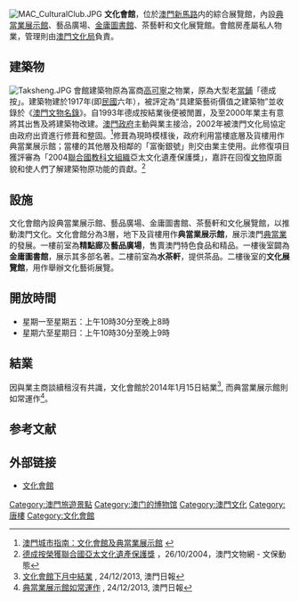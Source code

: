 [[File:MAC_CulturalClub.JPG|thumb]]
'''文化會館'''，位於[[澳門|澳門]][[新馬路|新馬路]]内的綜合展覽館，內設[[典當業展示館|典當業展示館]]、藝品廣場、[[金庸圖書館|金庸圖書館]]、茶藝軒和文化展覽館。會館房產屬私人物業，管理則由[[澳門文化局|澳門文化局]]負責。

==建築物==
[[File:Taksheng.JPG|thumb]]
{{main|德成按}}
會館建築物原為富商[[高可寧|高可寧]]之物業，原為大型老[[當鋪|當鋪]]「德成按」。建築物建於1917年(即[[中華民國|民國]]六年），被評定為“具建築藝術價值之建築物”並收錄於《[[澳門文物名錄|澳門文物名錄]]》。自1993年德成按結業後便被閒置，及至2000年業主有意將其出售及將建築物改建。[[澳門政府|澳門政府]]主動與業主接洽，2002年被澳門文化局協定由政府出資進行修葺和整固。<ref>[http://www.cityguide.gov.mo/visit/detail.aspx?id=02051400000000000000 澳門城市指南：文化會館及典當業展示館] {{webarchive|url=https://web.archive.org/web/20110105063418/http://www.cityguide.gov.mo/visit/detail.aspx?id=02051400000000000000 |date=2011-01-05 }}</ref>修葺為現時模樣後，政府利用當樓底層及貨樓用作典當業展示館；當樓的其他層及相鄰的「富衡銀號」則交由業主使用。此修復項目獲評審為「2004[[聯合國教科文組織|聯合國教科文組織]]亞太文化遺產保護獎」，嘉許在回復[[文物|文物]]原面貌和使人們了解建築物原功能的貢獻。<ref>[http://www.macauheritage.net/Trends/TopicC.asp?id=89 德成按榮獲聯合國亞太文化遺產保護獎] {{Wayback|url=http://www.macauheritage.net/Trends/TopicC.asp?id=89 |date=20070927003615 }}，26/10/2004，澳門文物網 - 文保動態</ref>

==設施==
{{main|典當業展示館|金庸圖書館}}
文化會館內設典當業展示館、藝品廣場、金庸圖書館、茶藝軒和文化展覽館，以推動澳門文化。文化會館分為3層，地下及貨樓用作'''典當業展示館'''，展示澳門[[典當業|典當業]]的發展。一樓前室為'''精點廊'''及'''藝品廣場'''，售賣澳門特色食品和精品。一樓後室闢為'''金庸圖書館'''，展示其多部名著。二樓前室為'''水茶軒'''，提供茶品。二樓後室的'''文化展覽館'''，用作舉辦文化藝術展覽。

==開放時間==
* 星期一至星期五：上午10時30分至晚上8時
* 星期六至星期日：上午10時30分至晚上9時 

==結業==
因與業主商談續租沒有共識，文化會館於2014年1月15日結業<ref>[http://www.macaodaily.com/html/2013-12/24/content_864695.htm 文化會館下月中結業] {{webarchive|url=https://web.archive.org/web/20140127153424/http://www.macaodaily.com/html/2013-12/24/content_864695.htm |date=2014-01-27 }}, 24/12/2013, 澳門日報</ref>, 而典當業展示館則如常運作<ref>[http://www.macaodaily.com/html/2013-12/24/content_864699.htm 典當業展示館如常運作] {{webarchive|url=https://web.archive.org/web/20140222014252/http://www.macaodaily.com/html/2013-12/24/content_864699.htm |date=2014-02-22 }}, 24/12/2013, 澳門日報</ref>。

==参考文献==
<div class="references-small">
<references />
</div>

==外部链接==
* [https://web.archive.org/web/20080416035235/http://www.culturalclub.net/ 文化會館]
{{澳門文物}}
[[Category:澳門旅遊景點|Category:澳門旅遊景點]]
[[Category:澳门的博物馆|Category:澳门的博物馆]]
[[Category:澳門文化|Category:澳門文化]]
[[Category:唐樓|Category:唐樓]]
[[Category:文化會館|Category:文化會館]]
